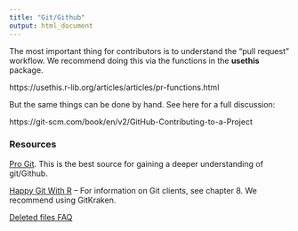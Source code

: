 ```yaml
---
title: "Git/Github"
output: html_document
---
```


The most important thing for contributors is to understand the "pull request" workflow. We recommend doing this via the functions in the **usethis** package.

https://usethis.r-lib.org/articles/articles/pr-functions.html

But the same things can be done by hand. See here for a full discussion:

https://git-scm.com/book/en/v2/GitHub-Contributing-to-a-Project


### Resources

[Pro Git](https://git-scm.com/book/en/v2). This is the best source for gaining a deeper understanding of git/Github. 

[Happy Git With R](https://happygitwithr.com/) -- For information on Git clients, see chapter 8. We recommend using GitKraken.

[Deleted files FAQ](https://www.git-tower.com/learn/git/faq/restoring-deleted-files)


